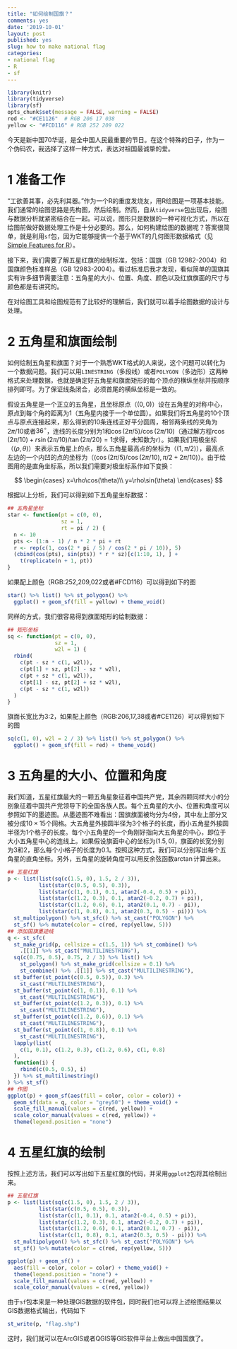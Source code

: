 ```yaml
---
title: "如何绘制国旗？"
comments: yes
date: '2019-10-01'
layout: post
published: yes
slug: how to make national flag
categories:
- national flag
- R
- sf
---
```


```r
library(knitr)
library(tidyverse)
library(sf)
opts_chunk$set(message = FALSE, warning = FALSE)
red <- "#CE1126"  # RGB 206 17 038
yellow <- "#FCD116" # RGB 252 209 022
```

今天是新中国70华诞，是全中国人民最重要的节日。在这个特殊的日子，作为一个伪码农，我选择了这样一种方式，表达对祖国最诚挚的爱。

# 1 准备工作

“工欲善其事，必先利其器。”作为一个R的重度发烧友，用R绘图是一项基本技能。我们通常的绘图思路是先构图，然后绘制。然而，自从`tidyverse`包出现后，绘图与数据分析就紧密结合在一起。可以说，图形只是数据的一种可视化方式，所以在绘图前做好数据处理工作是十分必要的。那么，如何构建绘图的数据呢？答案很简单，就是利用`sf`包，因为它能够提供一个基于WKT的几何图形数据格式（见[Simple Features for R](https://cran.r-project.org/web/packages/sf/vignettes/sf1.html)）。

接下来，我们需要了解五星红旗的绘制标准，包括：国旗（GB 12982-2004）和国旗颜色标准样品（GB 12983-2004）。看过标准后我才发现，看似简单的国旗其实有许多细节需要注意：五角星的大小、位置、角度、颜色以及红旗旗面的尺寸与颜色都是有讲究的。

在对绘图工具和绘图规范有了比较好的理解后，我们就可以着手绘图数据的设计与处理。

# 2 五角星和旗面绘制

如何绘制五角星和旗面？对于一个熟悉WKT格式的人来说，这个问题可以转化为一个数据问题。我们可以用`LINESTRING`（多段线）或者`POLYGON`（多边形）这两种格式来处理数据，也就是确定好五角星和旗面矩形的每个顶点的横纵坐标并按顺序排列即可。为了保证线条闭合，必须首尾的横纵坐标是一致的。

<!--more-->

假设五角星是一个正立的五角星，且坐标原点（$(0,0)$）设在五角星的对称中心，原点到每个角的距离为1（五角星内接于一个单位圆）。如果我们将五角星的10个顶点与原点连接起来，那么得到的10条连线正好平分圆周，相邻两条线的夹角为$2\pi/10$或者$36^\circ$，连线的长度分别为1和$\cos(2\pi/5)/\cos(2\pi/10)$（通过解方程$r\cos(2\pi/10)+r\sin(2\pi/10)/\tan(2\pi/20)=1$求得，未知数为$r$）。如果我们用极坐标（$(\rho,\theta)$）来表示五角星上的点，那么五角星最高点的坐标为（$(1,\pi/2)$），最高点左边的一个内凹的点的坐标为（$(\cos(2\pi/5)/\cos(2\pi/10),\pi/2+2\pi/10)$）。由于绘图用的是直角坐标系，所以我们需要对极坐标系作如下变换：

$$
\begin{cases}
x=\rho\cos(\theta)\\
y=\rho\sin(\theta)
\end{cases}
$$

根据以上分析，我们可以得到如下五角星坐标数据：

```r
## 五角星坐标
star <- function(pt = c(0, 0),
                 sz = 1,
                 rt = pi / 2) {
  n <- 10
  pts <- (1:n - 1) / n * 2 * pi + rt
  r <- rep(c(1, cos(2 * pi / 5) / cos(2 * pi / 10)), 5)
  (cbind(cos(pts), sin(pts)) * r * sz)[c(1:10, 1), ] +
    t(replicate(n + 1, pt))
}
```

如果配上颜色（RGB:252,209,022或者#FCD116）可以得到如下的图

```r
star() %>% list() %>% st_polygon() %>%
  ggplot() + geom_sf(fill = yellow) + theme_void()
```

同样的方式，我们很容易得到旗面矩形的绘制数据：

```r
## 矩形坐标
sq <- function(pt = c(0, 0),
               sz = 1,
               w2l = 1) {
  rbind(
    c(pt - sz * c(1, w2l)),
    c(pt[1] + sz, pt[2] - sz * w2l),
    c(pt + sz * c(1, w2l)),
    c(pt[1] - sz, pt[2] + sz * w2l),
    c(pt - sz * c(1, w2l))
  )
}
```

旗面长宽比为3:2，如果配上颜色（RGB:206,17,38或者#CE1126）可以得到如下的图

```r
sq(c(1, 0), w2l = 2 / 3) %>% list() %>% st_polygon() %>%
  ggplot() + geom_sf(fill = red) + theme_void()
```

# 3 五角星的大小、位置和角度

我们知道，五星红旗最大的一颗五角星象征着中国共产党，其余四颗同样大小的分别象征着中国共产党领导下的全国各族人民。每个五角星的大小、位置和角度可以参照如下的墨迹图。从墨迹图不难看出：国旗旗面被均分为4份，其中左上部分又被分成$10\times 15$个网格。大五角星外接圆半径为3个格子的长度，而小五角星外接圆半径为1个格子的长度。每个小五角星的一个角刚好指向大五角星的中心，即位于大小五角星中心的连线上。如果假设旗面中心的坐标为$(1.5, 0)$，旗面的长宽分别为3和2，那么每个小格子的长度为0.1。按照这种方式，我们可以分别写出每个五角星的直角坐标。另外，五角星的旋转角度可以用反余弦函数$\arctan$计算出来。

```r
## 五星红旗
p <- list(list(sq(c(1.5, 0), 1.5, 2 / 3)),
          list(star(c(0.5, 0.5), 0.3)),
          list(star(c(1, 0.1), 0.1, atan2(-0.4, 0.5) + pi)),
          list(star(c(1.2, 0.3), 0.1, atan2(-0.2, 0.7) + pi)),
          list(star(c(1.2, 0.6), 0.1, atan2(0.1, 0.7) - pi)),
          list(star(c(1, 0.8), 0.1, atan2(0.3, 0.5) - pi))) %>%
  st_multipolygon() %>% st_sfc() %>% st_cast("POLYGON") %>%
  st_sf() %>% mutate(color = c(red, rep(yellow, 5)))
## 添加国旗墨迹线
q <- st_sfc(
  st_make_grid(p, cellsize = c(1.5, 1)) %>% st_combine() %>%
    .[[1]] %>% st_cast("MULTILINESTRING"),
  sq(c(0.75, 0.5), 0.75, 2 / 3) %>% list() %>%
    st_polygon() %>% st_make_grid(cellsize = 0.1) %>%
    st_combine() %>% .[[1]] %>% st_cast("MULTILINESTRING"),
  st_buffer(st_point(c(0.5, 0.5)), 0.3) %>%
    st_cast("MULTILINESTRING"),
  st_buffer(st_point(c(1, 0.1)), 0.1) %>%
    st_cast("MULTILINESTRING"),
  st_buffer(st_point(c(1.2, 0.3)), 0.1) %>%
    st_cast("MULTILINESTRING"),
  st_buffer(st_point(c(1.2, 0.6)), 0.1) %>%
    st_cast("MULTILINESTRING"),
  st_buffer(st_point(c(1, 0.8)), 0.1) %>%
    st_cast("MULTILINESTRING"),
  lapply(list(
    c(1, 0.1), c(1.2, 0.3), c(1.2, 0.6), c(1, 0.8)
  ),
  function(i) {
    rbind(c(0.5, 0.5), i)
  }) %>% st_multilinestring()
) %>% st_sf()
## 作图
ggplot(p) + geom_sf(aes(fill = color, color = color)) +
  geom_sf(data = q, color = "grey50") + theme_void() +
  scale_fill_manual(values = c(red, yellow)) +
  scale_color_manual(values = c(red, yellow)) +
  theme(legend.position = "none")
```

# 4 五星红旗的绘制

按照上述方法，我们可以写出如下五星红旗的代码，并采用`ggplot2`包将其绘制出来。

```r
## 五星红旗
p <- list(list(sq(c(1.5, 0), 1.5, 2 / 3)),
          list(star(c(0.5, 0.5), 0.3)),
          list(star(c(1, 0.1), 0.1, atan2(-0.4, 0.5) + pi)),
          list(star(c(1.2, 0.3), 0.1, atan2(-0.2, 0.7) + pi)),
          list(star(c(1.2, 0.6), 0.1, atan2(0.1, 0.7) - pi)),
          list(star(c(1, 0.8), 0.1, atan2(0.3, 0.5) - pi))) %>%
  st_multipolygon() %>% st_sfc() %>% st_cast("POLYGON") %>%
  st_sf() %>% mutate(color = c(red, rep(yellow, 5)))
```

```r
ggplot(p) + geom_sf() +
  aes(fill = color, color = color) + theme_void() +
  theme(legend.position = "none") +
  scale_fill_manual(values = c(red, yellow)) +
  scale_color_manual(values = c(red, yellow))
```

由于`sf`包本来是一种处理GIS数据的软件包，同时我们也可以将上述绘图结果以GIS数据格式输出，代码如下

```r
st_write(p, "flag.shp")
```

这时，我们就可以在ArcGIS或者QGIS等GIS软件平台上做出中国国旗了。



